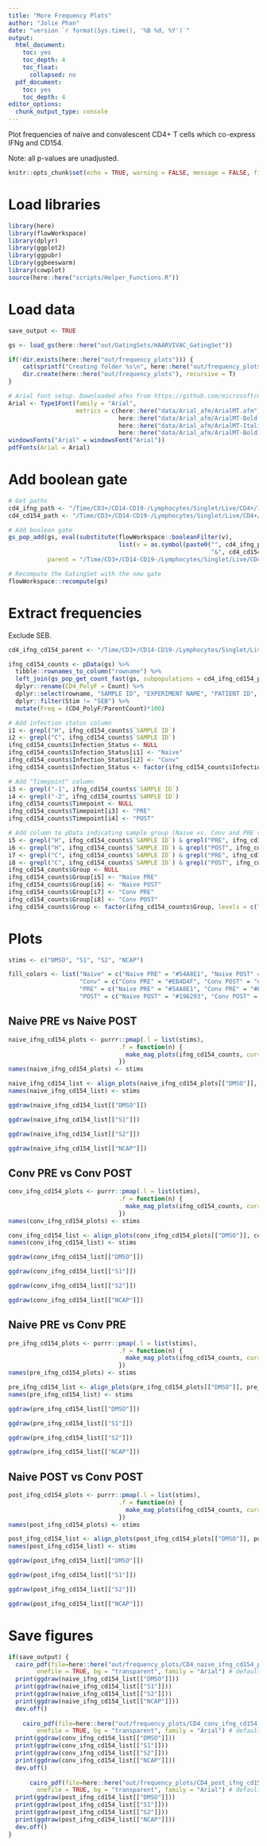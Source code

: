 ```yaml
---
title: "More Frequency Plots"
author: "Jolie Phan"
date: "version `r format(Sys.time(), '%B %d, %Y')`"
output:
  html_document:
    toc: yes
    toc_depth: 4
    toc_float:
      collapsed: no
  pdf_document:
    toc: yes
    toc_depth: 4
editor_options:
  chunk_output_type: console
---
```


Plot frequencies of naive and convalescent CD4+ T cells which co-express IFNg and CD154.

Note: all p-values are unadjusted.

```r
knitr::opts_chunk$set(echo = TRUE, warning = FALSE, message = FALSE, fig.width = 4, fig.height = 5.25)
```

# Load libraries

```r
library(here)
library(flowWorkspace)
library(dplyr)
library(ggplot2)
library(ggpubr)
library(ggbeeswarm)
library(cowplot)
source(here::here("scripts/Helper_Functions.R"))
```

# Load data

```r
save_output <- TRUE

gs <- load_gs(here::here("out/GatingSets/HAARVIVAC_GatingSet"))

if(!dir.exists(here::here("out/frequency_plots"))) {
    cat(sprintf("Creating folder %s\n", here::here("out/frequency_plots")))
    dir.create(here::here("out/frequency_plots"), recursive = T)
}
```

```r
# Arial font setup. Downloaded afms from https://github.com/microsoft/microsoft-r-open/tree/ec3fd89e5fb5794bd8149905c134ad801bb61800
Arial <- Type1Font(family = "Arial",
                   metrics = c(here::here("data/Arial_afm/ArialMT.afm"),
                               here::here("data/Arial_afm/ArialMT-Bold.afm"),
                               here::here("data/Arial_afm/ArialMT-Italic.afm"),
                               here::here("data/Arial_afm/ArialMT-BoldItalic.afm")))
windowsFonts("Arial" = windowsFont("Arial"))
pdfFonts(Arial = Arial)
```

# Add boolean gate

```r
# Get paths
cd4_ifng_path <- "/Time/CD3+/CD14-CD19-/Lymphocytes/Singlet/Live/CD4+/IFNg+"
cd4_cd154_path <- "/Time/CD3+/CD14-CD19-/Lymphocytes/Singlet/Live/CD4+/CD154+"

# Add boolean gate
gs_pop_add(gs, eval(substitute(flowWorkspace::booleanFilter(v),
                               list(v = as.symbol(paste0("", cd4_ifng_path,
                                                         "&", cd4_cd154_path))))),
           parent = "/Time/CD3+/CD14-CD19-/Lymphocytes/Singlet/Live/CD4+", name = "IFNg+CD154+")

# Recompute the GatingSet with the new gate
flowWorkspace::recompute(gs)
```

# Extract frequencies

Exclude SEB.

```r
cd4_ifng_cd154_parent <- "/Time/CD3+/CD14-CD19-/Lymphocytes/Singlet/Live/CD4+/IFNg+CD154+"

ifng_cd154_counts <- pData(gs) %>%
  tibble::rownames_to_column("rowname") %>%
  left_join(gs_pop_get_count_fast(gs, subpopulations = cd4_ifng_cd154_parent), by = c("rowname" = "name")) %>%
  dplyr::rename(CD4_PolyF = Count) %>%
  dplyr::select(rowname, "SAMPLE ID", "EXPERIMENT NAME", "PATIENT ID", Stim, Group, CD4_PolyF, ParentCount) %>%
  dplyr::filter(Stim != "SEB") %>%
  mutate(Freq = (CD4_PolyF/ParentCount)*100) 

# Add infection status column
i1 <- grepl("H", ifng_cd154_counts$`SAMPLE ID`) 
i2 <- grepl("C", ifng_cd154_counts$`SAMPLE ID`) 
ifng_cd154_counts$Infection_Status <- NULL
ifng_cd154_counts$Infection_Status[i1] <- "Naive"
ifng_cd154_counts$Infection_Status[i2] <- "Conv"
ifng_cd154_counts$Infection_Status <- factor(ifng_cd154_counts$Infection_Status, levels = c("Naive", "Conv"))

# Add "Timepoint" column
i3 <- grepl("-1", ifng_cd154_counts$`SAMPLE ID`) 
i4 <- grepl("-2", ifng_cd154_counts$`SAMPLE ID`) 
ifng_cd154_counts$Timepoint <- NULL
ifng_cd154_counts$Timepoint[i3] <- "PRE"
ifng_cd154_counts$Timepoint[i4] <- "POST"

# Add column to pData indicating sample group (Naive vs. Conv and PRE vs. POST)
i5 <- grepl("H", ifng_cd154_counts$`SAMPLE ID`) & grepl("PRE", ifng_cd154_counts$Timepoint)
i6 <- grepl("H", ifng_cd154_counts$`SAMPLE ID`) & grepl("POST", ifng_cd154_counts$Timepoint)
i7 <- grepl("C", ifng_cd154_counts$`SAMPLE ID`) & grepl("PRE", ifng_cd154_counts$Timepoint)
i8 <- grepl("C", ifng_cd154_counts$`SAMPLE ID`) & grepl("POST", ifng_cd154_counts$Timepoint)
ifng_cd154_counts$Group <- NULL
ifng_cd154_counts$Group[i5] <- "Naive PRE"
ifng_cd154_counts$Group[i6] <- "Naive POST"
ifng_cd154_counts$Group[i7] <- "Conv PRE"
ifng_cd154_counts$Group[i8] <- "Conv POST"
ifng_cd154_counts$Group <- factor(ifng_cd154_counts$Group, levels = c("Naive PRE", "Naive POST", "Conv PRE", "Conv POST"))
```

# Plots

```r
stims <- c("DMSO", "S1", "S2", "NCAP") 

fill_colors <- list("Naive" = c("Naive PRE" = "#54A8E1", "Naive POST" = "#196293"),
                    "Conv" = c("Conv PRE" = "#EB4D4F", "Conv POST" = "#9D1213"),
                    "PRE" = c("Naive PRE" = "#54A8E1", "Conv PRE" = "#EB4D4F"),
                    "POST" = c("Naive POST" = "#196293", "Conv POST" = "#9D1213"))
```

## Naive PRE vs Naive POST

```r
naive_ifng_cd154_plots <- purrr::pmap(.l = list(stims),
                               .f = function(n) {
                                 make_mag_plots(ifng_cd154_counts, current_stim = n, compare_time = TRUE, keep = "Naive", groups_to_compare = c("Naive PRE", "Naive POST"), paired = TRUE, fill_colors = fill_colors, group_by_colname = "Group", subtitle = paste0("IFN", "\U03B3", "+CD154+"), y_axis_text = "% CD4+ T Cells", ylim = c(0, 1))
                               })
names(naive_ifng_cd154_plots) <- stims

naive_ifng_cd154_list <- align_plots(naive_ifng_cd154_plots[["DMSO"]], naive_ifng_cd154_plots[["S1"]], naive_ifng_cd154_plots[["S2"]], naive_ifng_cd154_plots[["NCAP"]], align = "v")
names(naive_ifng_cd154_list) <- stims
```

```r
ggdraw(naive_ifng_cd154_list[["DMSO"]])
```

```r
ggdraw(naive_ifng_cd154_list[["S1"]])
```

```r
ggdraw(naive_ifng_cd154_list[["S2"]])
```

```r
ggdraw(naive_ifng_cd154_list[["NCAP"]])
```

## Conv PRE vs Conv POST

```r
conv_ifng_cd154_plots <- purrr::pmap(.l = list(stims),
                               .f = function(n) {
                                 make_mag_plots(ifng_cd154_counts, current_stim = n, compare_time = TRUE, keep = "Conv", groups_to_compare = c("Conv PRE", "Conv POST"), paired = TRUE, fill_colors = fill_colors, group_by_colname = "Group", subtitle = paste0("IFN", "\U03B3", "+CD154+"), y_axis_text = "% CD4+ T Cells", ylim = c(0, 1.75))
                               })
names(conv_ifng_cd154_plots) <- stims

conv_ifng_cd154_list <- align_plots(conv_ifng_cd154_plots[["DMSO"]], conv_ifng_cd154_plots[["S1"]], conv_ifng_cd154_plots[["S2"]], conv_ifng_cd154_plots[["NCAP"]], align = "v")
names(conv_ifng_cd154_list) <- stims
```

```r
ggdraw(conv_ifng_cd154_list[["DMSO"]])
```

```r
ggdraw(conv_ifng_cd154_list[["S1"]])
```

```r
ggdraw(conv_ifng_cd154_list[["S2"]])
```

```r
ggdraw(conv_ifng_cd154_list[["NCAP"]])
```

## Naive PRE vs Conv PRE

```r
pre_ifng_cd154_plots <- purrr::pmap(.l = list(stims),
                               .f = function(n) {
                                 make_mag_plots(ifng_cd154_counts, current_stim = n, compare_time = FALSE, keep = "PRE", groups_to_compare = c("Naive PRE", "Conv PRE"), paired = FALSE, fill_colors = fill_colors, group_by_colname = "Group", subtitle = paste0("IFN", "\U03B3", "+CD154+"), y_axis_text = "% CD4+ T Cells")
                               })
names(pre_ifng_cd154_plots) <- stims

pre_ifng_cd154_list <- align_plots(pre_ifng_cd154_plots[["DMSO"]], pre_ifng_cd154_plots[["S1"]], pre_ifng_cd154_plots[["S2"]], pre_ifng_cd154_plots[["NCAP"]], align = "v")
names(pre_ifng_cd154_list) <- stims
```

```r
ggdraw(pre_ifng_cd154_list[["DMSO"]])
```

```r
ggdraw(pre_ifng_cd154_list[["S1"]])
```

```r
ggdraw(pre_ifng_cd154_list[["S2"]])
```

```r
ggdraw(pre_ifng_cd154_list[["NCAP"]])
```

## Naive POST vs Conv POST

```r
post_ifng_cd154_plots <- purrr::pmap(.l = list(stims),
                               .f = function(n) {
                                 make_mag_plots(ifng_cd154_counts, current_stim = n, compare_time = FALSE, keep = "POST", groups_to_compare = c("Naive POST", "Conv POST"), paired = FALSE, fill_colors = fill_colors, group_by_colname = "Group", subtitle = paste0("IFN", "\U03B3", "+CD154+"), y_axis_text = "% CD4+ T Cells")
                               })
names(post_ifng_cd154_plots) <- stims

post_ifng_cd154_list <- align_plots(post_ifng_cd154_plots[["DMSO"]], post_ifng_cd154_plots[["S1"]], post_ifng_cd154_plots[["S2"]], post_ifng_cd154_plots[["NCAP"]], align = "v")
names(post_ifng_cd154_list) <- stims
```

```r
ggdraw(post_ifng_cd154_list[["DMSO"]])
```

```r
ggdraw(post_ifng_cd154_list[["S1"]])
```

```r
ggdraw(post_ifng_cd154_list[["S2"]])
```

```r
ggdraw(post_ifng_cd154_list[["NCAP"]])
```

# Save figures

```r
if(save_output) {
  cairo_pdf(file=here::here("out/frequency_plots/CD4_naive_ifng_cd154_plot.pdf"), width=4, height=5.25,
        onefile = TRUE, bg = "transparent", family = "Arial") # default unit is inches, default font is Helvetica.
  print(ggdraw(naive_ifng_cd154_list[["DMSO"]]))
  print(ggdraw(naive_ifng_cd154_list[["S1"]]))
  print(ggdraw(naive_ifng_cd154_list[["S2"]]))
  print(ggdraw(naive_ifng_cd154_list[["NCAP"]]))
  dev.off()
  
    cairo_pdf(file=here::here("out/frequency_plots/CD4_conv_ifng_cd154_plot.pdf"), width=4, height=5.25,
        onefile = TRUE, bg = "transparent", family = "Arial") # default unit is inches, default font is Helvetica.
  print(ggdraw(conv_ifng_cd154_list[["DMSO"]]))
  print(ggdraw(conv_ifng_cd154_list[["S1"]]))
  print(ggdraw(conv_ifng_cd154_list[["S2"]]))
  print(ggdraw(conv_ifng_cd154_list[["NCAP"]]))
  dev.off()
  
      cairo_pdf(file=here::here("out/frequency_plots/CD4_post_ifng_cd154_plot.pdf"), width=4, height=5.25,
        onefile = TRUE, bg = "transparent", family = "Arial") # default unit is inches, default font is Helvetica.
  print(ggdraw(post_ifng_cd154_list[["DMSO"]]))
  print(ggdraw(post_ifng_cd154_list[["S1"]]))
  print(ggdraw(post_ifng_cd154_list[["S2"]]))
  print(ggdraw(post_ifng_cd154_list[["NCAP"]]))
  dev.off()
}
```